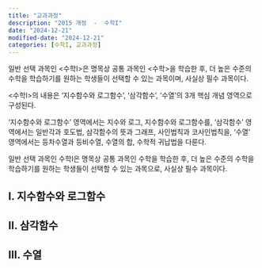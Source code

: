 ```yaml
---
title: "교과과정"
description: "2015 개정  -  수학I"
date: "2024-12-21"
modified-date: "2024-12-21"
categories: [수학I, 교과과정]
---
```


일반 선택 과목인 <수학Ⅰ>은 명목상 공통 과목인 <수학>을 학습한 후, 더 높은 수준의 수학을 학습하기를 원하는 학생들이 선택할 수 있는 과목이며, 사실상 필수 과목이다.

<수학Ⅰ>의 내용은 ‘지수함수와 로그함수’, ‘삼각함수’, ‘수열’의 3개 핵심 개념 영역으로 구성된다.

‘지수함수와 로그함수’ 영역에서는 지수와 로그, 지수함수와 로그함수를, ‘삼각함수’ 영역에서는 일반각과 호도법, 삼각함수의 뜻과 그래프, 사인법칙과 코사인법칙을, ‘수열’ 영역에서는 등차수열과 등비수열, 수열의 합, 수학적 귀납법을 다룬다.

일반 선택 과목인 수학Ⅰ은 명목상 공통 과목인 수학을 학습한 후, 더 높은 수준의 수학을 학습하기를 원하는 학생들이 선택할 수 있는 과목으로, 사실상 필수 과목이다.

## I. 지수함수와 로그함수

## Ⅱ. 삼각함수

## Ⅲ. 수열